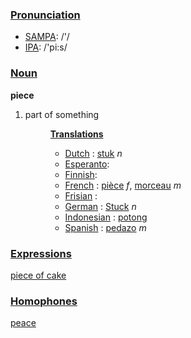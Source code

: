 ===[[Pronunciation]]===
*[[w:SAMPA|SAMPA]]: /'/
*[[w:IPA|IPA]]: /'pi:s/

===[[Noun]]===
'''piece'''

# part of something
#:
#:'''[[Translation]]s'''
#:*[[Dutch]] : [[stuk]] ''n''
#:*[[Esperanto]]: [[]]
#:*[[Finnish]]: [[]]
#:*[[French]] : [[pièce]] ''f'', [[morceau]] ''m''
#:*[[Frisian]] : [[]]
#:*[[German]] : [[Stuck]] ''n''
#:*[[Indonesian]] : [[potong]]
#:*[[Spanish]] : [[pedazo]] ''m''

===[[Expression]]s===
[[piece of cake]]

===[[Homophone]]s===
[[peace]]